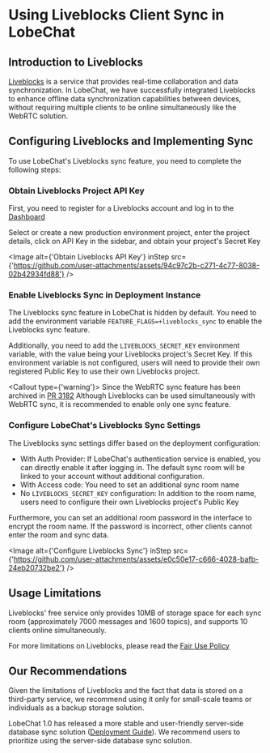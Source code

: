 # Using Liveblocks Client Sync in LobeChat

## Introduction to Liveblocks

[Liveblocks](https://liveblocks.io) is a service that provides real-time collaboration and data synchronization. In LobeChat, we have successfully integrated Liveblocks to enhance offline data synchronization capabilities between devices, without requiring multiple clients to be online simultaneously like the WebRTC solution.

## Configuring Liveblocks and Implementing Sync

To use LobeChat's Liveblocks sync feature, you need to complete the following steps:

<Steps>

### Obtain Liveblocks Project API Key

First, you need to register for a Liveblocks account and log in to the [Dashboard](https://liveblocks.io/dashboard/)

Select or create a new production environment project, enter the project details, click on API Key in the sidebar, and obtain your project's Secret Key

<Image
  alt={'Obtain Liveblocks API Key'}
  inStep
  src={'https://github.com/user-attachments/assets/94c97c2b-c271-4c77-8038-02b42934fd88'}
/>

### Enable Liveblocks Sync in Deployment Instance

The Liveblocks sync feature in LobeChat is hidden by default. You need to add the environment variable `FEATURE_FLAGS=+liveblocks_sync` to enable the Liveblocks sync feature.

Additionally, you need to add the `LIVEBLOCKS_SECRET_KEY` environment variable, with the value being your Liveblocks project's Secret Key. If this environment variable is not configured, users will need to provide their own registered Public Key to use their own Liveblocks project.

<Callout type={'warning'}>
  Since the WebRTC sync feature has been archived in [PR 3182](https://github.com/lobehub/lobe-chat/pull/3182)
  Although Liveblocks can be used simultaneously with WebRTC sync, it is recommended to enable only one sync feature.
</Callout>

### Configure LobeChat's Liveblocks Sync Settings

The Liveblocks sync settings differ based on the deployment configuration:

- With Auth Provider: If LobeChat's authentication service is enabled, you can directly enable it after logging in. The default sync room will be linked to your account without additional configuration.
- With Access code: You need to set an additional sync room name
- No `LIVEBLOCKS_SECRET_KEY` configuration: In addition to the room name, users need to configure their own Liveblocks project's Public Key

Furthermore, you can set an additional room password in the interface to encrypt the room name. If the password is incorrect, other clients cannot enter the room and sync data.

<Image
  alt={'Configure Liveblocks Sync'}
  inStep
  src={'https://github.com/user-attachments/assets/e0c50e17-c666-4028-bafb-24eb20732be2'}
/>

</Steps>

## Usage Limitations

Liveblocks' free service only provides 10MB of storage space for each sync room (approximately 7000 messages and 1600 topics), and supports 10 clients online simultaneously.

For more limitations on Liveblocks, please read the [Fair Use Policy](https://liveblocks.io/docs/platform/limits/fair-use-policy)

## Our Recommendations

Given the limitations of Liveblocks and the fact that data is stored on a third-party service, we recommend using it only for small-scale teams or individuals as a backup storage solution.

LobeChat 1.0 has released a more stable and user-friendly server-side database sync solution ([Deployment Guide](/zh/docs/self-hosting/advanced/server-database)). We recommend users to prioritize using the server-side database sync solution.

